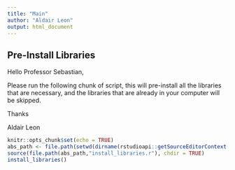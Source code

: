 ```yaml
---
title: "Main"
author: "Aldair Leon"
output: html_document
---
```


## Pre-Install Libraries

Hello Professor Sebastian,

Please run the following chunk of script, this will pre-install all the libraries that are necessary, and the libraries that are already in your computer will be skipped.

Thanks

Aldair Leon

```r
knitr::opts_chunk$set(echo = TRUE)
abs_path <- file.path(setwd(dirname(rstudioapi::getSourceEditorContext()$path)), "scripts")
source(file.path(abs_path,"install_libraries.r"), chdir = TRUE)
install_libraries()
```
